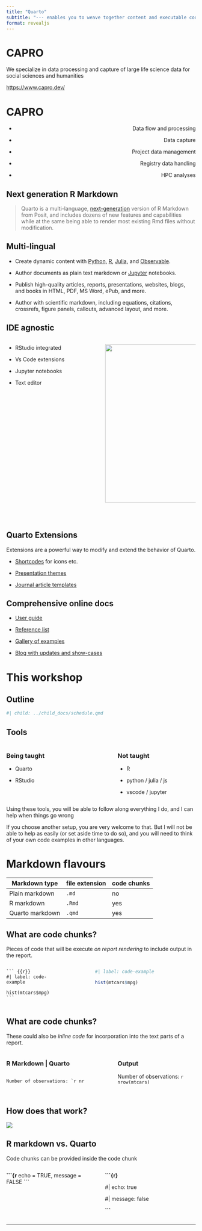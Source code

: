 ```yaml
---
title: "Quarto"
subtitle: "--- enables you to weave together content and executable code into a finished document --- "
format: revealjs
---
```


# CAPRO

We specialize in data processing and capture of large life science data for social sciences and humanities

::: footer
<https://www.capro.dev/>
:::

# CAPRO

::: {style="text-align: right;"}
-   Data flow and processing

-   Data capture

-   Project data management

-   Registry data handling

-   HPC analyses
:::


## Next generation R Markdown {.center}

> Quarto is a multi-language, [next-generation](https://quarto.org/docs/faq/rmarkdown.html) version of R Markdown from Posit, and includes dozens of new features and capabilities while at the same being able to render most existing Rmd files without modification.

## Multi-lingual {.center}

-   Create dynamic content with [Python](https://quarto.org/docs/computations/python.html), [R](https://quarto.org/docs/computations/r.html), [Julia](https://quarto.org/docs/computations/julia.html), and [Observable](https://quarto.org/docs/computations/ojs.html).

-   Author documents as plain text markdown or [Jupyter](https://jupyter.org/) notebooks.

-   Publish high-quality articles, reports, presentations, websites, blogs, and books in HTML, PDF, MS Word, ePub, and more.

-   Author with scientific markdown, including equations, citations, crossrefs, figure panels, callouts, advanced layout, and more.

## IDE agnostic {.center}

::: columns
::: {.column width="50%"}
-   RStudio integrated

-   Vs Code extensions

-   Jupyter notebooks

-   Text editor
:::

::: {.column width="50%"}
![](images/paste-CB1712F8.png){width="420"}

\
:::
:::

## Quarto Extensions {.center}

Extensions are a powerful way to modify and extend the behavior of Quarto.

-   [Shortcodes](https://quarto.org/docs/extensions/listing-filters.html) for icons etc.

-   [Presentation themes](https://quarto.org/docs/extensions/listing-revealjs.html)

-   [Journal article templates](https://quarto.org/docs/extensions/listing-journals.html)

## Comprehensive online docs {.center}

-   [User guide](https://quarto.org/docs/guide/)

-   [Reference list](https://quarto.org/docs/reference/)

-   [Gallery of examples](https://quarto.org/docs/gallery/)

-   [Blog with updates and show-cases](https://quarto.org/docs/blog/)

# This workshop

## Outline {.center}

::: nonincremental
```r
#| child: ../child_docs/schedule.qmd
```
:::

## Tools {.center}

::: columns
::: {.column width="45%"}
### Being taught

-   Quarto

-   RStudio
:::

::: {.column width="10%"}
:::

::: {.column width="45%"}
### Not taught

-   R

-   python / julia / js

-   vscode / jupyter
:::
:::

::: notes
Using these tools, you will be able to follow along everything I do, and I can help when things go wrong

If you choose another setup, you are very welcome to that. But I will not be able to help as easily (or set aside time to do so), and you will need to think of your own code examples in other languages.
:::

# Markdown flavours

| Markdown type   | file extension | code chunks |
|-----------------|----------------|-------------|
| Plain markdown  | `.md`          | no          |
| R markdown      | `.Rmd`         | yes         |
| Quarto markdown | `.qmd`         | yes         |

## What are code chunks?

Pieces of code that will be execute *on report rendering* to include output in the report.

::: columns
::: {.column width="32%"}
````         
``` {{r}}
#| label: code-example

hist(mtcars$mpg)
```
````
:::

::: {.column width="10%"}
:::

::: {.column width="58%"}
```r
#| label: code-example

hist(mtcars$mpg)
```
:::
:::

## What are code chunks?

These could also be *inline code* for incorporation into the text parts of a report.

::: columns
::: {.column width="45%"}
### R Markdown \| Quarto

```{=html}
<div class="sourceCode">
<pre class="sourceCode markdown">
<code class="sourceCode markdown">
Number of observations: &#96;r nrow(mtcars)&#96; . 
</code>
</pre>
</div>
```
:::

::: {.column width="10%"}
:::

::: {.column width="45%"}
### Output

Number of observations: `r nrow(mtcars)`
:::
:::

## How does that work? {.center}

![](images/rstudio-qmd-how-it-works.png)

## R markdown vs. Quarto

Code chunks can be provided inside the code chunk

::: columns
::: {.column width="50%"}
**\`\`\`{r** echo = TRUE, message = FALSE **\`\`\`**
:::

::: {.column width="50%"}
**\`\`\`{r}**

#\| echo: true

#\| message: false

**\`\`\`**
:::
:::

------------------------------------------------------------------------

